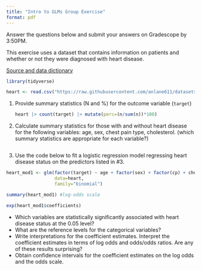 ```yaml
---
title: "Intro to GLMs Group Exercise"
format: pdf
---
```


Answer the questions below and submit your answers on Gradescope by 3:50PM.

This exercise uses a dataset that contains information on patients and whether or not they were diagnosed with heart disease.

[Source and data dictionary](https://archive.ics.uci.edu/dataset/45/heart+disease)

```r
library(tidyverse)

heart <- read.csv("https://raw.githubusercontent.com/anlane611/datasets/main/heart.csv")
```

1.  Provide summary statistics (N and %) for the outcome variable (`target`)

    ```r
    heart |> count(target) |> mutate(perc=(n/sum(n))*100)
    ```

<!-- -->

2.  Calculate summary statistics for those with and without heart disease for the following variables: age, sex, chest pain type, cholesterol. (which summary statistics are appropriate for each variable?)

    ```r

    ```

3.  Use the code below to fit a logistic regression model regressing heart disease status on the predictors listed in #3.

```r
heart_mod1 <- glm(factor(target) ~ age + factor(sex) + factor(cp) + chol,
                  data=heart,
                  family="binomial")

summary(heart_mod1) #log-odds scale

exp(heart_mod1$coefficients)
```

-   Which variables are statistically significantly associated with heart disease status at the 0.05 level?
-   What are the reference levels for the categorical variables?
-   Write interpretations for the coefficient estimates. Interpret the coefficient estimates in terms of log odds and odds/odds ratios. Are any of these results surprising?
-   Obtain confidence intervals for the coefficient estimates on the log odds and the odds scale.
